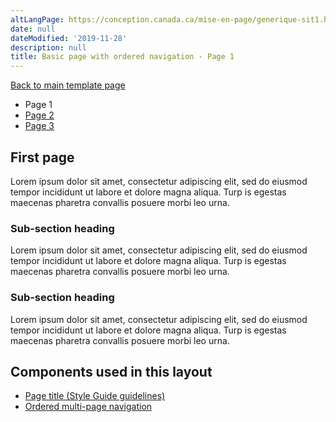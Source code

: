 ```yaml
---
altLangPage: https://conception.canada.ca/mise-en-page/generique-sit1.html
date: null
dateModified: '2019-11-28'
description: null
title: Basic page with ordered navigation - Page 1
---
```


<p>
 <a class="btn btn-default" href="../recommended-templates/generic-destination.html">
  Back to main template page
 </a>
</p>


<div class="gc-stp-stp">
 <div class="row">
  <ul class="toc lst-spcd col-md-12">
   <li class="col-md-4 col-sm-6">
    <a class="list-group-item cust-active active">
     Page 1
    </a>
   </li>
   <li class="col-md-4 col-sm-6">
    <a class="list-group-item" href="./generic-destination-sit2.html">
     Page 2
    </a>
   </li>
   <li class="col-md-4 col-sm-6">
    <a class="list-group-item" href="./generic-destination-sit3.html">
     Page 3
    </a>
   </li>
  </ul>
 </div>
</div>

<h2>
 First page
</h2>

<p>
 Lorem ipsum dolor sit amet, consectetur adipiscing elit, sed do eiusmod tempor incididunt ut labore et dolore magna aliqua. Turp	is egestas maecenas pharetra convallis posuere morbi leo urna.
</p>

<h3>
 Sub-section heading
</h3>

<p>
 Lorem ipsum dolor sit amet, consectetur adipiscing elit, sed do eiusmod tempor incididunt ut labore et dolore magna aliqua. Turp	is egestas maecenas pharetra convallis posuere morbi leo urna.
</p>

<h3>
 Sub-section heading
</h3>

<p>
 Lorem ipsum dolor sit amet, consectetur adipiscing elit, sed do eiusmod tempor incididunt ut labore et dolore magna aliqua. Turp	is egestas maecenas pharetra convallis posuere morbi leo urna.
</p>




<h2>
 Components used in this layout
</h2>

<ul>
 <li>
  <a href="https://www.canada.ca/en/treasury-board-secretariat/services/government-communications/canada-content-style-guide.html#wp5-1">
   Page title (Style Guide guidelines)
  </a>
 </li>
 <li>
  <a href="../common-design-patterns/ordered-multipage.html">
   Ordered multi-page navigation
  </a>
 </li>
</ul>







